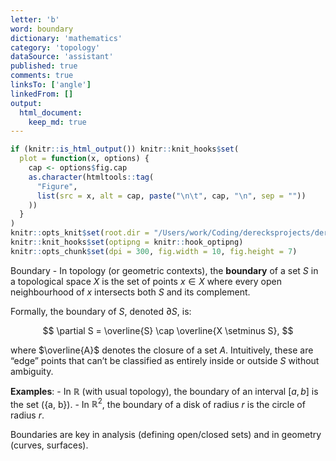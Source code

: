 ```yaml
---
letter: 'b'
word: boundary
dictionary: 'mathematics'
category: 'topology'
dataSource: 'assistant'
published: true
comments: true
linksTo: ['angle']
linkedFrom: []
output:
  html_document:
    keep_md: true
---
```


```r
if (knitr::is_html_output()) knitr::knit_hooks$set(
  plot = function(x, options) {
    cap <- options$fig.cap
    as.character(htmltools::tag(
      "Figure",
      list(src = x, alt = cap, paste("\n\t", cap, "\n", sep = ""))
    ))
  }
)
knitr::opts_knit$set(root.dir = "/Users/work/Coding/derecksprojects/derecksnotes.com-playground/derecksnotes.com/client/src/app/dictionaries/mathematics/definitions")
knitr::knit_hooks$set(optipng = knitr::hook_optipng)
knitr::opts_chunk$set(dpi = 300, fig.width = 10, fig.height = 7)
```

<a id="boundary">Boundary</a> - In topology (or geometric contexts), the **boundary** of a set $S$ in a topological space $X$ is the set of points $x \in X$ where every open neighbourhood of $x$ intersects both $S$ and its complement.

Formally, the boundary of $S$, denoted $\partial S$, is:

$$
\partial S = \overline{S} \cap \overline{X \setminus S},
$$

where $\overline{A}$ denotes the closure of a set $A$. Intuitively, these are “edge” points that can’t be classified as entirely inside or outside $S$ without ambiguity.

**Examples**:
- In $\mathbb{R}$ (with usual topology), the boundary of an interval $[a, b]$ is the set \(\{a, b\}\).
- In $\mathbb{R}^2$, the boundary of a disk of radius $r$ is the circle of radius $r$.

Boundaries are key in analysis (defining open/closed sets) and in geometry (curves, surfaces).


